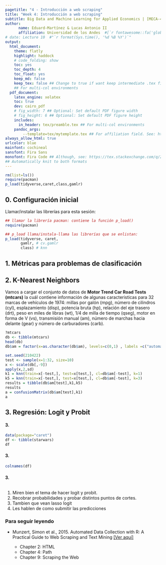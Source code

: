 ```yaml
---
pagetitle: "4 - Introducción a web scraping"
title: "Week 4: Introducción a web scraping"
subtitle: Big Data and Machine Learning for Applied Economics | [MECA-4107](https://bloqueneon.uniandes.edu.co/d2l/home/130328)
author: 
      name: Eduard-Martínez & Lucas Antonio II
      affiliation: Universidad de los Andes  #[`r fontawesome::fa('globe')`]()
# date: Lecture 10  #"`r format(Sys.time(), '%d %B %Y')`"
output: 
  html_document:
    theme: flatly
    highlight: haddock
    # code_folding: show
    toc: yes
    toc_depth: 4
    toc_float: yes
    keep_md: false
    keep_tex: false ## Change to true if want keep intermediate .tex file
    ## For multi-col environments
  pdf_document:
    latex_engine: xelatex
    toc: true
    dev: cairo_pdf
    # fig_width: 7 ## Optional: Set default PDF figure width
    # fig_height: 6 ## Optional: Set default PDF figure height
    includes:
      in_header: tex/preamble.tex ## For multi-col environments
    pandoc_args:
        --template=tex/mytemplate.tex ## For affiliation field. See: https://bit.ly/2T191uZ
always_allow_html: true
urlcolor: blue
mainfont: cochineal
sansfont: Fira Sans
monofont: Fira Code ## Although, see: https://tex.stackexchange.com/q/294362
## Automatically knit to both formats
---
```


```r
rm(list=ls())
require(pacman)
p_load(tidyverse,caret,class,gamlr)
```

## **0. Configuración inicial**

Llamar/instalar las librerías para esta sesión:

```r
## llamar la librería pacman: contiene la función p_load()
require(pacman)

## p_load llama/instala-llama las librerías que se enlistan:
p_load(tidyverse, caret,
       gamlr, # cv.gamlr
       class) # knn
```


## **1. Métricas para problemas de clasificación**


## **2. K-Nearest Neighbors**

Vamos a cargar el conjunto de datos de **Motor Trend Car Road Tests (mtcars)** la cuál contiene información de algunas caracteristicas para 32 marcas de vehículos de 1974: millas por galón (mpg), número de cilindros (cyl), esplazamiento (disp), potencia bruta (hp), relación del eje trasero (drt), peso en miles de libras (wt), 1/4 de milla de tiempo (qseg), motor en forma de V (vs), transmisión manual (am), número de marchas hacia delante (gear) y número de carburadores (carb).

```r
?mtcars
db <- tibble(mtcars)
head(db)
db$am = factor(x=as.character(db$am), levels=c(0,1) , labels =c("automatic","manual"))
```

```r
set.seed(210422)
test <- sample(x=1:32, size=10)
x <- scale(db[,-9])
apply(x,2,sd)
k1 = knn(train=x[-test,], test=x[test,], cl=db$am[-test], k=1)
k5 = knn(train=x[-test,], test=x[test,], cl=db$am[-test], k=3)
results = tibble(db$am[test],k1,k5)
results
a = confusionMatrix(db$am[test],k1)
a
```

## **3. Regresión: Logit y Probit**

#### **3. **

```r
data(package="caret")
df <- tibble(starwars)
df
```

#### **3. **

```r
colnames(df)
```

#### **3. **

```r

```






1. Miren bien el tema de hacer logit y probit. 
2. Recobrar probabilidades y probar distintos puntos de cortes.
3. Tambien que vean lasso logit
4. Les hablen de como submitir las predicciones


### Para seguir leyendo

-   Munzert, Simon et al., 2015. Automated Data Collection with R: A Practical Guide to Web Scraping and Text Mining [[Ver aquí]](http://www.r-datacollection.com)

    -   Chapter 2: HTML
    -   Chapter 4: Path
    -   Chapter 9: Scraping the Web


